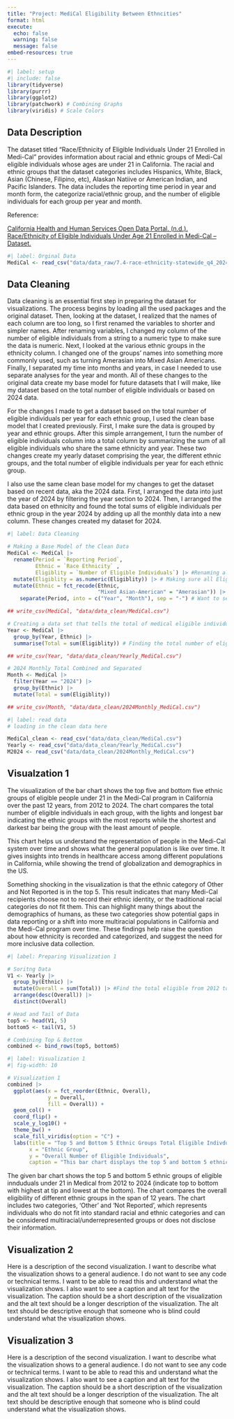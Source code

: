 ```yaml
---
title: "Project: MediCal Eligibility Between Ethncities"
format: html
execute: 
  echo: false
  warning: false
  message: false
embed-resources: true
---
```


```r
#| label: setup
#| include: false
library(tidyverse)
library(purrr)
library(ggplot2)
library(patchwork) # Combining Graphs
library(viridis) # Scale Colors
```

## Data Description

The dataset titled "Race/Ethnicity of Eligible Individuals Under 21 Enrolled in Medi-Cal" provides information about racial and ethnic groups of Medi-Cal eligible individuals whose ages are under 21 in California. The racial and ethnic groups that the dataset categories includes Hispanics, White, Black, Asian (Chinese, Filipino, etc), Alaskan Natiive or American Indian, and Pacific Islanders. The data includes the reporting time period in year and month form, the categorize racial/ethnic group, and the number of eligible individuals for each group per year and month.

Reference: 

[California Health and Human Services Open Data Portal. (n.d.). Race/Ethnicity of Eligible Individuals Under Age 21 Enrolled in Medi-Cal – Dataset.](https://data.chhs.ca.gov/dataset/eligible-individuals-under-age-21-enrolled-in-medi-cal-by-county/resource/c3bd3780-f419-4369-9f65-9b08cf54cb84) 

```r
#| label: Orginal Data
MediCal <- read_csv("data/data_raw/7.4-race-ethnicity-statewide_q4_2024_odp.csv")
```

## Data Cleaning

Data cleaning is an essential first step in preparing the dataset for visualizations. The process begins by loading all the used packages and the original dataset. Then, looking at the dataset, I realized that the names of each column are too long, so I first renamed the variables to shorter and simpler names. After renaming variables, I changed my column of the number of eligible individuals from a string to a numeric type to make sure the data is numeric. Next, I looked at the various ethnic groups in the ethnicity column. I changed one of the groups' names into something more commonly used, such as turning Amerasian into Mixed Asian Americans. Finally, I separated my time into months and years, in case I needed to use separate analyses for the year and month. All of these changes to the original data create my base model for future datasets that I will make, like my dataset based on the total number of eligible individuals or based on 2024 data. 

For the changes I made to get a dataset based on the total number of eligible individuals per year for each ethnic group, I used the clean base model that I created previously. First, I make sure the data is grouped by year and ethnic groups. After this simple arrangement, I turn the number of eligible individuals column into a total column by summarizing the sum of all eligible individuals who share the same ethnicity and year. These two changes create my yearly dataset comprising the year, the different ethnic groups, and the total number of eligible individuals per year for each ethnic group.

I also use the same clean base model for my changes to get the dataset based on recent data, aka the 2024 data. First, I arranged the data into just the year of 2024 by filtering the year section to 2024. Then, I arranged the data based on ethnicity and found the total sums of eligible individuals per ethnic group in the year 2024 by adding up all the monthly data into a new column. These changes created my dataset for 2024.

```r
#| label: Data Cleaning

# Making a Base Model of the Clean Data
MediCal <- MediCal |>
  rename(Period = `Reporting Period`, 
         Ethnic = `Race Ethnicity` , 
         Eligiblity = `Number of Eligible Individuals`) |> #Renaming all my variables into something more simpler and understandable
  mutate(Eligiblity = as.numeric(Eligiblity)) |> # Making sure all Eligibility column is numeric data
  mutate(Ethnic = fct_recode(Ethnic, 
                             "Mixed Asian-American" = "Amerasian")) |> # Realized that I need to specify what Amerasian is for those who do not know
    separate(Period, into = c("Year", "Month"), sep = "-") # Want to separate the period into months and year

## write_csv(MediCal, "data/data_clean/MediCal.csv")

# Creating a data set that tells the total of medical eligible individual for each ethnicity per year
Year <- MediCal |>
  group_by(Year, Ethnic) |> 
  summarise(Total = sum(Eligiblity)) # Finding the total number of eligible individuals based on the year and ethnicity

## write_csv(Year, "data/data_clean/Yearly_MediCal.csv")

# 2024 Monthly Total Combined and Separated
Month <- MediCal |>
  filter(Year == "2024") |> 
  group_by(Ethnic) |>
  mutate(Total = sum(Eligiblity))

## write_csv(Month, "data/data_clean/2024Monthly_MediCal.csv")
```

```r
#| label: read data
# loading in the clean data here

MediCal_clean <- read_csv("data/data_clean/MediCal.csv")
Yearly <- read_csv("data/data_clean/Yearly_MediCal.csv")
M2024 <- read_csv("data/data_clean/2024Monthly_MediCal.csv")
```


## Visualzation 1

The visualization of the bar chart shows the top five and bottom five ethnic groups of eligible people under 21 in the Medi-Cal program in California over the past 12 years, from 2012 to 2024. The chart compares the total number of eligible individuals in each group, with the lights and longest bar indicating the ethnic groups with the most reports while the shortest and darkest bar being the group with the least amount of people.

This chart helps us understand the representation of people in the Medi-Cal system over time and shows what the general population is like over time. It gives insights into trends in healthcare access among different populations in California, while showing the trend of globalization and demographics in the US.

Something shocking in the visualization is that the ethnic category of Other and Not Reported is in the top 5. This result indicates that many Medi-Cal recipients choose not to record their ethnic identity, or the traditional racial categories do not fit them. This can highlight many things about the demographics of humans, as these two categories show potential gaps in data reporting or a shift into more multiracial populations in California and the Medi-Cal program over time. These findings help raise the question about how ethnicity is recorded and categorized, and suggest the need for more inclusive data collection.

```r
#| label: Preparing Visualization 1

# Soritng Data
V1 <- Yearly |>
  group_by(Ethnic) |>
  mutate(Overall = sum(Total)) |> #Find the total eligible from 2012 to 2024
  arrange(desc(Overall)) |>
  distinct(Overall)

# Head and Tail of Data
top5 <- head(V1, 5)
bottom5 <- tail(V1, 5)

# Combining Top & Bottom
combined <- bind_rows(top5, bottom5)
```

```r
#| label: Visualization 1
#| fig-width: 10

# Visualization 1
combined |>
  ggplot(aes(x = fct_reorder(Ethnic, Overall), 
             y = Overall, 
             fill = Overall)) +
  geom_col() +
  coord_flip() + 
  scale_y_log10() +
  theme_bw() +
  scale_fill_viridis(option = "C") +
  labs(title = "Top 5 and Bottom 5 Ethnic Groups Total Eligible Indivduals in Medi-Cal from 2012 to 2024", 
       x = "Ethnic Group", 
       y = "Overall Number of Eligible Individuals", 
       caption = "This bar chart displays the top 5 and bottom 5 ethnic groups of eligible individuals under 21 in Medi-Cal from 2012 to 2024.") 
```

The given bar chart shows the top 5 and bottom 5 ethnic groups of eligible innduduals under 21 in Medical from 2012 to 2024 (indicate top to bottom with highest at tip and lowest at the bottom). The chart compares the overall eligibility of different ethnic groups in the span of 12 years. The chart includes two categories, 'Other' and 'Not Reported', which represents individuals who do not fit into standard racial and ethnic categories and can be considered multiracial/underrepresented groups or does not disclose their information.


## Visualization 2

Here is a description of the second visualization. I want to describe what the visualization shows to a general audience. I do not want to see any code or technical terms. I want to be able to read this and understand what the visualization shows. I also want to see a caption and alt text for the visualization. The caption should be a short description of the visualization and the alt text should be a longer description of the visualization. The alt text should be descriptive enough that someone who is blind could understand what the visualization shows.

## Visualization 3

Here is a description of the second visualization. I want to describe what the visualization shows to a general audience. I do not want to see any code or technical terms. I want to be able to read this and understand what the visualization shows. I also want to see a caption and alt text for the visualization. The caption should be a short description of the visualization and the alt text should be a longer description of the visualization. The alt text should be descriptive enough that someone who is blind could understand what the visualization shows.
